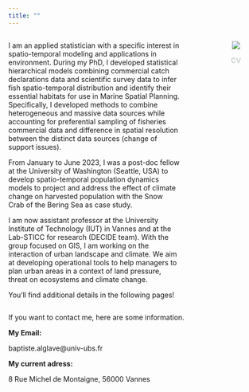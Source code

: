 ```yaml
---
title: ""
---
```


:::: {.columns}
::: {.column width="75%"}

I am an applied statistician with a specific interest in spatio-temporal modeling and applications in environment. During my PhD, I developed statistical hierarchical models combining commercial catch declarations data and scientific survey data to infer fish spatio-temporal distribution and identify their essential habitats for use in Marine Spatial Planning. Specifically, I developed methods to combine heterogeneous and massive data sources while accounting for preferential sampling of fisheries commercial data and difference in spatial resolution between the distinct data sources (change of support issues).

From January to June 2023, I was a post-doc fellow at the University of Washington (Seattle, USA) to develop spatio-temporal population dynamics models to project and address the effect of climate change on harvested population with the Snow Crab of the Bering Sea as case study.

I am now assistant professor at the University Institute of Technology (IUT) in Vannes and at the Lab-STICC for research (DECIDE team). With the group focused on GIS, I am working on the interaction of urban landscape and climate. We aim at developing operational tools to help managers to plan urban areas in a context of land pressure, threat on ecosystems and climate change.

You'll find additional details in the following pages!

:::
::: {.column width="5%"}

:::
::: {.column width="20%"}
<center>
![](ressource/images/baptiste_alglave.jpg)

<a href="ressource/pdf/cv_baptiste_alglave.pdf" style="color:#d0d3d4;font-weight:bold;text-decoration:none">CV</a>
</center>
:::
::::


If you want to contact me, here are some information.

**My Email:**

baptiste.alglave@univ-ubs.fr


**My current adress:**

8 Rue Michel de Montaigne, 56000 Vannes